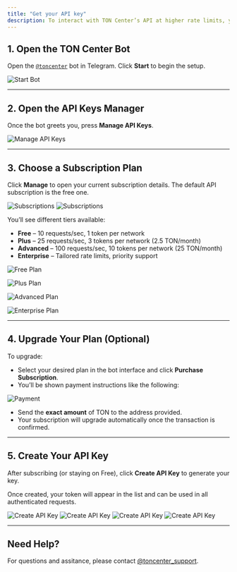```yaml
---
title: "Get your API key"
description: To interact with TON Center’s API at higher rate limits, you’ll need to generate an API key via the official [Telegram bot](https://t.me/toncenter).
---
```


## 1. Open the TON Center Bot

Open the [`@toncenter`](https://t.me/toncenter) bot in Telegram. Click **Start** to begin the setup.

![Start Bot](/resources/images/ton-center/api-key/start-bot.png)

---

## 2. Open the API Keys Manager

Once the bot greets you, press **Manage API Keys**.

![Manage API Keys](/resources/images/ton-center/api-key/manage-api-keys.png)

---

## 3. Choose a Subscription Plan

Click **Manage** to open your current subscription details. The default API subscription is the free one.


![Subscriptions](/resources/images/ton-center/api-key/subscriptions.png)
![Subscriptions](/resources/images/ton-center/api-key/subscriptions2.png)

You’ll see different tiers available:

- **Free** – 10 requests/sec, 1 token per network
- **Plus** – 25 requests/sec, 3 tokens per network (2.5 TON/month)
- **Advanced** – 100 requests/sec, 10 tokens per network (25 TON/month)
- **Enterprise** – Tailored rate limits, priority support

<Tabs>
  <Tab title="Free">

  ![Free Plan](/resources/images/ton-center/api-key/plan-free.png)

  </Tab>
  <Tab title="Plus">

  ![Plus Plan](/resources/images/ton-center/api-key/plan-plus.png)

  </Tab>
  <Tab title="Advanced">

  ![Advanced Plan](/resources/images/ton-center/api-key/plan-advanced.png)

  </Tab>
  <Tab title="Enterprise">

  ![Enterprise Plan](/resources/images/ton-center/api-key/plan-enterprise.png)

  </Tab>
</Tabs>

---

## 4. Upgrade Your Plan (Optional)

To upgrade:
- Select your desired plan in the bot interface and click **Purchase Subscription**.
- You’ll be shown payment instructions like the following:

![Payment](/resources/images/ton-center/api-key/payment.png)


- Send the **exact amount** of TON to the address provided.  
- Your subscription will upgrade automatically once the transaction is confirmed.  

---

## 5. Create Your API Key

After subscribing (or staying on Free), click **Create API Key** to generate your key.

Once created, your token will appear in the list and can be used in all authenticated requests.

![Create API Key](/resources/images/ton-center/api-key/create-key.png)
![Create API Key](/resources/images/ton-center/api-key/create-key2.png)
![Create API Key](/resources/images/ton-center/api-key/create-key3.png)
![Create API Key](/resources/images/ton-center/api-key/create-key4.png)

---

## Need Help?

For questions and assitance, please contact [@toncenter_support](https://t.me/toncenter_support).
